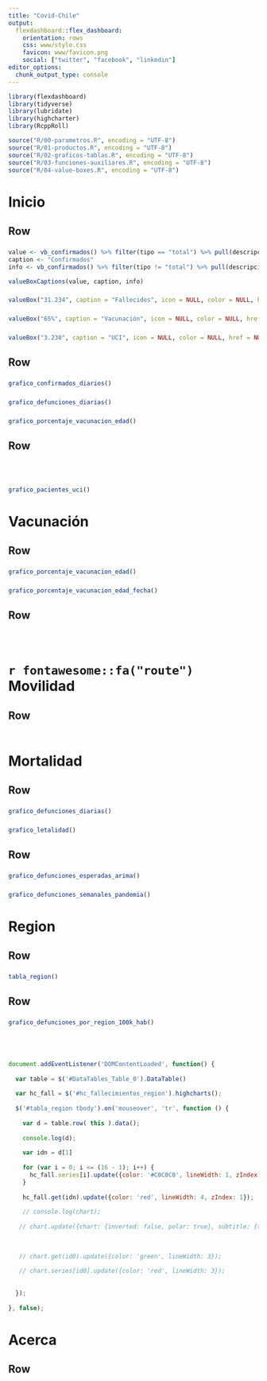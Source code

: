 ```yaml
---
title: "Covid-Chile"
output: 
  flexdashboard::flex_dashboard:
    orientation: rows
    css: www/style.css
    favicon: www/favicon.png    
    social: ["twitter", "facebook", "linkedin"]
editor_options: 
  chunk_output_type: console
---
```


```r
library(flexdashboard)
library(tidyverse)
library(lubridate)
library(highcharter)
library(RcppRoll)

source("R/00-parametros.R", encoding = "UTF-8")
source("R/01-productos.R", encoding = "UTF-8")
source("R/02-graficos-tablas.R", encoding = "UTF-8")
source("R/03-funciones-auxiliares.R", encoding = "UTF-8")
source("R/04-value-boxes.R", encoding = "UTF-8")
```

Inicio {data-icon="fa-tachometer-alt"}
=====================================  

Row {data-height=250}
-----------------------------------------------------------------------

### 

```r
value <- vb_confirmados() %>% filter(tipo == "total") %>% pull(descripcion)
caption <- "Confirmados"
info <- vb_confirmados() %>% filter(tipo != "total") %>% pull(descripcion)

valueBoxCaptions(value, caption, info)

```

### 

```r
valueBox("31.234", caption = "Fallecidos", icon = NULL, color = NULL, href = NULL)
```

### 

```r
valueBox("65%", caption = "Vacunación", icon = NULL, color = NULL, href = NULL)
```

### 

```r
valueBox("3.230", caption = "UCI", icon = NULL, color = NULL, href = NULL)
```


Row 
-----------------------------------------------------------------------

###

```r
grafico_confirmados_diarios()
```

###

```r
grafico_defunciones_diarias()
```

###

```r
grafico_porcentaje_vacunacion_edad()
```

Row 
-----------------------------------------------------------------------

### 

```r
```

### 

```r
```

###

```r
grafico_pacientes_uci()
```


Vacunación {data-icon="fa-syringe"}
=====================================  

Row 
-----------------------------------------------------------------------

### 

```r
grafico_porcentaje_vacunacion_edad()
```

### 

```r
grafico_porcentaje_vacunacion_edad_fecha()
```

Row 
-----------------------------------------------------------------------

### 

```r
```

### 

```r
```

`r fontawesome::fa("route")` Movilidad
=====================================  

Row 
-----------------------------------------------------------------------

### 

```r
```


Mortalidad {data-icon="fa-ribbon"}
=====================================  

Row 
-----------------------------------------------------------------------

### 

```r
grafico_defunciones_diarias()
```

### 

```r
grafico_letalidad()
```

Row 
-----------------------------------------------------------------------

### 

```r
grafico_defunciones_esperadas_arima()
```

### 

```r
grafico_defunciones_semanales_pandemia()
```

Region {data-icon="fa-map-marked-alt"}
=====================================  

Row {data-height=800}
-----------------------------------------------------------------------

### 

```r
tabla_region()
```

Row
-----------------------------------------------------------------------

### 

```r
grafico_defunciones_por_region_100k_hab()
```

### 

```r
```

### 

```r
```

### 

```js
document.addEventListener('DOMContentLoaded', function() {
  
  var table = $('#DataTables_Table_0').DataTable()
  
  var hc_fall = $('#hc_fallecimientos_region').highcharts();
  
  $('#tabla_region tbody').on('mouseover', 'tr', function () {
  
    var d = table.row( this ).data();
    
    console.log(d);
    
    var idn = d[1]
    
    for (var i = 0; i <= (16 - 1); i++) {
      hc_fall.series[i].update({color: '#C0C0C0', lineWidth: 1, zIndex: 0});
    }
    
    hc_fall.get(idn).update({color: 'red', lineWidth: 4, zIndex: 1});
    
    // console.log(chart);
   
   // chart.update({chart: {inverted: false, polar: true}, subtitle: {text: 'Polar'}});
   
   
   
   // chart.get(id0).update({color: 'green', lineWidth: 3});
   
   // chart.series[id0].update({color: 'red', lineWidth: 3});
   
    
  });
    
}, false);
```





Acerca {data-icon="fa-question-circle"}
=====================================  

Row {data-height=500}
-----------------------------------------------------------------------

### 

```r
```